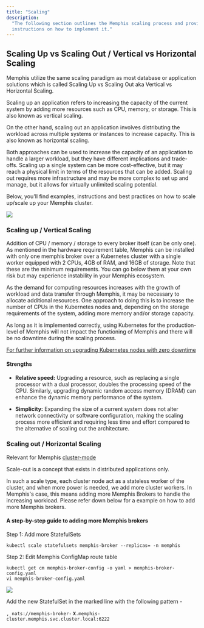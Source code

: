 ```yaml
---
title: "Scaling"
description:
  "The following section outlines the Memphis scaling process and provides
  instructions on how to implement it."
---
```


## Scaling Up vs Scaling Out / Vertical vs Horizontal Scaling

Memphis utilize the same scaling paradigm as most database or application
solutions which is called Scaling Up vs Scaling Out aka Vertical vs Horizontal
Scaling.

Scaling up an application refers to increasing the capacity of the current
system by adding more resources such as CPU, memory, or storage. This is also
known as vertical scaling.

On the other hand, scaling out an application involves distributing the workload
across multiple systems or instances to increase capacity. This is also known as
horizontal scaling.

Both approaches can be used to increase the capacity of an application to handle
a larger workload, but they have different implications and trade-offs. Scaling
up a single system can be more cost-effective, but it may reach a physical limit
in terms of the resources that can be added. Scaling out requires more
infrastructure and may be more complex to set up and manage, but it allows for
virtually unlimited scaling potential.

Below, you'll find examples, instructions and best practices on how to scale
up/scale up your Memphis cluster.

![](/memphis/concepts/images/scale%20up%20vs%20out.jpeg)

### Scaling up / Vertical Scaling

Addition of CPU / memory / storage to every broker itself (can be only one). As
mentioned in the hardware requirement table, Memphis can be installed with only
one memphis broker over a Kubernetes cluster with a single worker equipped with
2 CPUs, 4GB of RAM, and 16GB of storage. Note that these are the minimum
requirements. You can go below them at your own risk but may experience
instability in your Memphis ecosystem.

As the demand for computing resources increases with the growth of workload and
data transfer through Memphis, it may be necessary to allocate additional
resources. One approach to doing this is to increase the number of CPUs in the
Kubernetes nodes and, depending on the storage requirements of the system,
adding more memory and/or storage capacity.

As long as it is implemented correctly, using Kubernetes for the
production-level of Memphis will not impact the functioning of Memphis and there
will be no downtime during the scaling process.

[For further information on upgrading Kubernetes nodes with zero downtime](https://cloud.google.com/blog/products/containers-kubernetes/kubernetes-best-practices-upgrading-your-clusters-with-zero-downtime)

#### Strengths

- **Relative speed:** Upgrading a resource, such as replacing a single processor
  with a dual processor, doubles the processing speed of the CPU. Similarly,
  upgrading dynamic random access memory (DRAM) can enhance the dynamic memory
  performance of the system.

- **Simplicity:** Expanding the size of a current system does not alter network
  connectivity or software configuration, making the scaling process more
  efficient and requiring less time and effort compared to the alternative of
  scaling out the architecture.

### Scaling out / Horizontal Scaling

Relevant for Memphis
[cluster-mode](https://docs.memphis.dev/memphis/deployment/kubernetes#step-1-installation)

Scale-out is a concept that exists in distributed applications only.

In such a scale type, each cluster node act as a stateless worker of the
cluster, and when more power is needed, we add more cluster workers. In
Memphis's case, this means adding more Memphis Brokers to handle the increasing
workload. Please refer down below for a example on how to add more Memphis
brokers.

#### A step-by-step guide to adding more Memphis brokers

Step 1: Add more StatefulSets

```
kubectl scale statefulsets memphis-broker --replicas= -n memphis
```

Step 2: Edit Memphis ConfigMap route table

```
kubectl get cm memphis-broker-config -o yaml > memphis-broker-config.yaml
vi memphis-broker-config.yaml
```

![](/memphis/concepts/images/Screen%20Shot%202022-11-13%20at%2017.08.25.png)

Add the new StatefulSet in the marked line with the following pattern -

`, nats://memphis-broker-`
**`X`**`.memphis-cluster.memphis.svc.cluster.local:6222`
